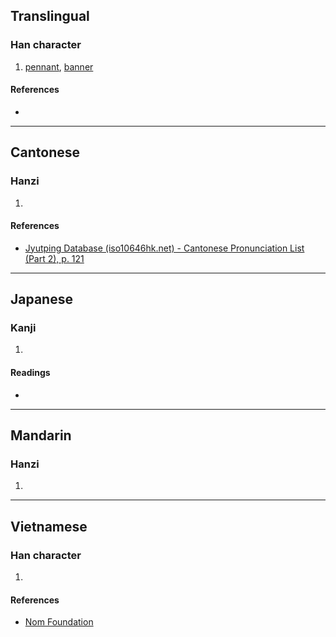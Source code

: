 {{character info}}
==Translingual==

===Han character===
{{Han char|rn=70|rad=方|as=12|sn=16|four=|canj=YSHDW|ids=⿰方番}}

# [[pennant]], [[banner]]

====References====
* {{Han ref|kx=0485.051|hdz=32184.111|uh=65D9|ud=26073}}

----

==Cantonese==

===Hanzi===
{{yue-hanzi|jyut=[[faan1]]|y=faan1}}

# {{rfdef|yue|sort=方12}}

====References====
* [http://www.iso10646hk.net/jp/document/download.jsp Jyutping Database (iso10646hk.net) - Cantonese Pronunciation List (Part 2), p. 121]

----

==Japanese==

===Kanji===
{{ja-kanji|grade=|rs=方12}}

# {{rfdef|ja|sort=方12}}

====Readings====
* {{ja-readings
|goon=ほん
|kanon=はん
|kanyoon=ばん
|kun=はた-
}}

----

==Mandarin==

===Hanzi===
{{cmn-hanzi|pin=[[fān]] ([[fan1]])|wg=fan<sup>1</sup>}}

# {{rfdef|cmn|sort=方12}}

----

==Vietnamese==

===Han character===
{{vi-hantu|rs=方12|phướn}}

# {{rfdef|vi|sort=方12}}

====References====
* [http://nomfoundation.org/common/nom_details.php?codepoint=65d9 Nom Foundation]